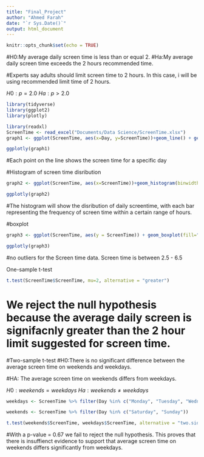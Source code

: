 ```yaml
---
title: "Final_Project"
author: "Ahmed Farah"
date: "`r Sys.Date()`"
output: html_document
---
```


```r
knitr::opts_chunk$set(echo = TRUE)
```
#H0:My average daily screen time is less than or equal 2.
#Ha:My average daily screen time exceeds the 2 hours recommended time.

#Experts say adults should limit screen time to 2 hours. In this case, i will be using recommended limit time of 2 hours.

$H0: p = 2.0$ $Ha:p > 2.0$

```r
library(tidyverse)
library(ggplot2)
library(plotly)
```

```r
library(readxl)
ScreenTime <- read_excel("Documents/Data Science/ScreenTime.xlsx")
graph1 <- ggplot(ScreenTime, aes(x=Day, y=ScreenTime))+geom_line() + geom_point()+ labs(title = "Daily Screen Time Over Two Weeks", x="Day", y="Screen Time (hours)")

ggplotly(graph1)
```

#Each point on the line shows the screen time for a specific day

#Histogram of screen time disribution


```r
graph2 <- ggplot(ScreenTime, aes(x=ScreenTime))+geom_histogram(binwidth = 0.5, fill="skyblue", color="black")+labs(title = "Distribution of Daily Scrreen Time", x="Screen Time (hours)", y="Frequency")

ggplotly(graph2)
```
#The histogram will show the disribution of daily screentime, with each bar representing the frequency of screen time within  a certain range of hours.

#boxplot

```r
graph3 <- ggplot(ScreenTime, aes(y = ScreenTime)) + geom_boxplot(fill="lightgreen", color="black")+ labs("Boxplot of Daily Screen Time", y="Screen Time (Hours)")

ggplotly(graph3)

```
#no outliers for the Screen time data. Screen time is between 2.5 - 6.5

One-sample t-test
```r
t.test(ScreenTime$ScreenTime, mu=2, alternative = "greater")
```
# We reject the null hypothesis because the average daily screen is signifacnly greater than the 2 hour limit suggested for screen time.


#Two-sample t-test
#H0:There is no significant difference between the average screen time on weekends and weekdays.

#HA: The average screen time on weekends differs from weekdays.

$H0: weekends = weekdays$ $Ha: weekends \ne weekdays$
```r
weekdays <- ScreenTime %>% filter(Day %in% c("Monday", "Tuesday", "Wednesday", "Thursday", "Friday"))

weekends <- ScreenTime %>% filter(Day %in% c("Saturday", "Sunday"))

t.test(weekends$ScreenTime, weekdays$ScreenTime, alternative = "two.sided")
```
#With a p-value = 0.67 we fail to reject the null hypothesis. This proves that there is insuffienct evidence to support that average screen time on weekends differs significantly from weekdays.
